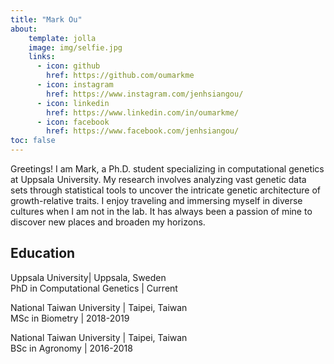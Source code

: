 ```yaml
---
title: "Mark Ou"
about: 
    template: jolla
    image: img/selfie.jpg
    links: 
      - icon: github
        href: https://github.com/oumarkme
      - icon: instagram
        href: https://www.instagram.com/jenhsiangou/
      - icon: linkedin
        href: https://www.linkedin.com/in/oumarkme/
      - icon: facebook
        href: https://www.facebook.com/jenhsiangou/
toc: false
---
```


Greetings! I am Mark, a Ph.D. student specializing in computational genetics at Uppsala University. My research involves analyzing vast genetic data sets through statistical tools to uncover the intricate genetic architecture of growth-relative traits. I enjoy traveling and immersing myself in diverse cultures when I am not in the lab. It has always been a passion of mine to discover new places and broaden my horizons.

## Education

Uppsala University\| Uppsala, Sweden\
PhD in Computational Genetics \| Current

National Taiwan University \| Taipei, Taiwan\
MSc in Biometry \| 2018-2019

National Taiwan University \| Taipei, Taiwan\
BSc in Agronomy \| 2016-2018